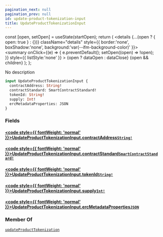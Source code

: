 ```yaml
---
pagination_next: null
pagination_prev: null
id: update-product-tokenization-input
title: UpdateProductTokenizationInput
---
```









  const [open, setOpen] = useState(startOpen);
  return (
    <details {...(open ? { open: true } : {})} className="details" style={{ border:'none', boxShadow:'none', background:'var(--ifm-background-color)' }}>
      <summary
        onClick={(e) => {
          e.preventDefault();
          setOpen((open) => !open);
        }}
        style={{ listStyle:'none' }}
      >
      {open ? dataOpen : dataClose}
      </summary>
      {open && children}
    </details>
  );
};








No description


```graphql
input UpdateProductTokenizationInput {
  contractAddress: String!
  contractStandard: SmartContractStandard!
  tokenId: String!
  supply: Int!
  ercMetadataProperties: JSON
}
```




### Fields

#### [<code style={{ fontWeight: 'normal' }}>UpdateProductTokenizationInput.<b>contractAddress</b></code>](#)<Bullet />[`String!`](/types/scalars/string.mdx) <Badge class="badge badge--secondary" text="non-null"/> <Badge class="badge badge--secondary" text="scalar"/> 



#### [<code style={{ fontWeight: 'normal' }}>UpdateProductTokenizationInput.<b>contractStandard</b></code>](#)<Bullet />[`SmartContractStandard!`](/types/enums/smart-contract-standard.mdx) <Badge class="badge badge--secondary" text="non-null"/> <Badge class="badge badge--secondary" text="enum"/> 



#### [<code style={{ fontWeight: 'normal' }}>UpdateProductTokenizationInput.<b>tokenId</b></code>](#)<Bullet />[`String!`](/types/scalars/string.mdx) <Badge class="badge badge--secondary" text="non-null"/> <Badge class="badge badge--secondary" text="scalar"/> 



#### [<code style={{ fontWeight: 'normal' }}>UpdateProductTokenizationInput.<b>supply</b></code>](#)<Bullet />[`Int!`](/types/scalars/int.mdx) <Badge class="badge badge--secondary" text="non-null"/> <Badge class="badge badge--secondary" text="scalar"/> 



#### [<code style={{ fontWeight: 'normal' }}>UpdateProductTokenizationInput.<b>ercMetadataProperties</b></code>](#)<Bullet />[`JSON`](/types/scalars/json.mdx) <Badge class="badge badge--secondary" text="scalar"/> 







### Member Of

[`updateProductTokenization`](/operations/mutations/update-product-tokenization.mdx)  <Badge class="badge badge--secondary" text="mutation"/>

